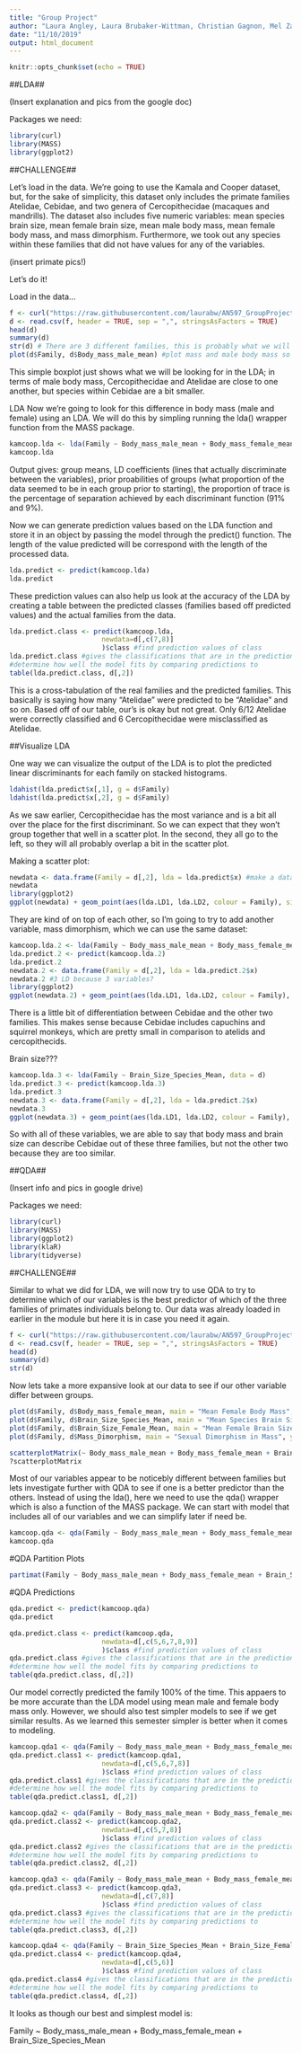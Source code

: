 ```yaml
---
title: "Group Project"
author: "Laura Angley, Laura Brubaker-Wittman, Christian Gagnon, Mel Zarate"
date: "11/10/2019"
output: html_document
---
```


```r
knitr::opts_chunk$set(echo = TRUE)
```

##LDA##

(Insert explanation and pics from the google doc)

Packages we need: 
```r
library(curl)
library(MASS)
library(ggplot2)
```

##CHALLENGE##

Let's load in the data. We're going to use the Kamala and Cooper dataset, but, for the sake of simplicity, this dataset only includes the primate families Atelidae, Cebidae, and two genera of Cercopithecidae (macaques and mandrills). The dataset also includes five numeric variables: mean species brain size, mean female brain size, mean male body mass, mean female body mass, and mass dimorphism. Furthermore, we took out any species within these families that did not have values for any of the variables. 

(insert primate pics!)

Let's do it! 

Load in the data... 
```r
f <- curl("https://raw.githubusercontent.com/laurabw/AN597_GroupProject_LLMC/master/kamcoop.simplified.2.csv")
d <- read.csv(f, header = TRUE, sep = ",", stringsAsFactors = TRUE)
head(d)
summary(d)
str(d) # There are 3 different families, this is probably what we will use for the analysis
plot(d$Family, d$Body_mass_male_mean) #plot mass and male body mass so we can start to see what differences we may be looking for 
```
This simple boxplot just shows what we will be looking for in the LDA; in terms of male body mass, Cercopithecidae and Atelidae are close to one another, but species within Cebidae are a bit smaller. 


LDA
Now we're going to look for this difference in body mass (male and female) using an LDA. We will do this by simpling running the lda() wrapper function from the MASS package. 
```r
kamcoop.lda <- lda(Family ~ Body_mass_male_mean + Body_mass_female_mean, data = d) #categorical dependent variable is family 
kamcoop.lda
```
Output gives: group means, LD coefficients (lines that actually discriminate between the variables), prior proabilities of groups (what proportion of the data seemed to be in each group prior to starting), the proportion of trace is the percentage of separation achieved by each discriminant function (91% and 9%).

Now we can generate prediction values based on the LDA function and store it in an object by passing the model through the predict() function. The length of the value predicted will be correspond with the length of the processed data.

```r
lda.predict <- predict(kamcoop.lda)
lda.predict
```
 
 These prediction values can also help us look at the accuracy of the LDA by creating a table between the predicted classes (families based off predicted values) and the actual families from the data.  
 
```r
lda.predict.class <- predict(kamcoop.lda,
                       newdata=d[,c(7,8)]
                       )$class #find prediction values of class
lda.predict.class #gives the classifications that are in the predictions
#determine how well the model fits by comparing predictions to 
table(lda.predict.class, d[,2])
``` 
 This is a cross-tabulation of the real families and the predicted families. This basically is saying how many "Atelidae" were predicted to be "Atelidae" and so on. Based off of our table, our's is okay but not great. Only 6/12 Atelidae were correctly classified and 6 Cercopithecidae were misclassified as Atelidae. 
 
 
 ##Visualize LDA 
 
 One way we can visualize the output of the LDA is to plot the predicted linear discriminants for each family on stacked histograms.
 
```r
ldahist(lda.predict$x[,1], g = d$Family)
ldahist(lda.predict$x[,2], g = d$Family)
```
 
As we saw earlier, Cercopithecidae has the most variance and is a bit all over the place for the first discriminant. So we can expect that they won't group together that well in a scatter plot. In the second, they all go to the left, so they will all probably overlap a bit in the scatter plot. 

Making a scatter plot: 
```r
newdata <- data.frame(Family = d[,2], lda = lda.predict$x) #make a dataframe with the familiy names and predicts LDs
newdata
library(ggplot2)
ggplot(newdata) + geom_point(aes(lda.LD1, lda.LD2, colour = Family), size = 2.5)
```
They are kind of on top of each other, so I'm going to try to add another variable, mass dimorphism, which we can use the same dataset: 

```r
kamcoop.lda.2 <- lda(Family ~ Body_mass_male_mean + Body_mass_female_mean + Mass_Dimorphism, data = d) #categorical dependent variable is family 
lda.predict.2 <- predict(kamcoop.lda.2)
lda.predict.2
newdata.2 <- data.frame(Family = d[,2], lda = lda.predict.2$x) 
newdata.2 #3 LD because 3 variables?
library(ggplot2)
ggplot(newdata.2) + geom_point(aes(lda.LD1, lda.LD2, colour = Family), size = 2.5) 
```
There is a little bit of differentiation between Cebidae and the other two families. This makes sense because Cebidae includes capuchins and squirrel monkeys, which are pretty small in comparison to atelids and cercopithecids.

Brain size???

```r
kamcoop.lda.3 <- lda(Family ~ Brain_Size_Species_Mean, data = d) 
lda.predict.3 <- predict(kamcoop.lda.3)
lda.predict.3
newdata.3 <- data.frame(Family = d[,2], lda = lda.predict.2$x) 
newdata.3 
ggplot(newdata.3) + geom_point(aes(lda.LD1, lda.LD2, colour = Family), size = 2.5) 
```

So with all of these variables, we are able to say that body mass and brain size can describe Cebidae out of these three families, but not the other two because they are too similar. 


##QDA##

(Insert info and pics in google drive)

Packages we need: 
```r
library(curl)
library(MASS)
library(ggplot2)
library(klaR)
library(tidyverse)
```


##CHALLENGE##

Similar to what we did for LDA, we will now try to use QDA to try to determine which of our variables is the best predictor of which of the three families of primates individuals belong to. Our data was already loaded in earlier in the module but here it is in case you need it again.

```r
f <- curl("https://raw.githubusercontent.com/laurabw/AN597_GroupProject_LLMC/master/kamcoop.simplified.2.csv")
d <- read.csv(f, header = TRUE, sep = ",", stringsAsFactors = TRUE)
head(d)
summary(d)
str(d)
```

Now lets take a more expansive look at our data to see if our other variable differ between groups. 
```r
plot(d$Family, d$Body_mass_female_mean, main = "Mean Female Body Mass", ylab = "Body Mass (g)")
plot(d$Family, d$Brain_Size_Species_Mean, main = "Mean Species Brain Size", ylab = "Brain Size (g)")
plot(d$Family, d$Brain_Size_Female_Mean, main = "Mean Female Brain Size", ylab = "Brain Size (g)")
plot(d$Family, d$Mass_Dimorphism, main = "Sexual Dimorphism in Mass", ylab = "Sexual Dimorphism")
```
```r
scatterplotMatrix(~ Body_mass_male_mean + Body_mass_female_mean + Brain_Size_Species_Mean + Brain_Size_Female_Mean + Mass_Dimorphism| Family, data=d,legend = TRUE,smooth = list(method=gamLine),diagonal = TRUE,plot.points = TRUE)
?scatterplotMatrix
```

Most of our variables appear to be noticebly different between families but lets investigate further with QDA to see if one is a better predictor than the others. Instead of using the lda(), here we need to use the qda() wrapper which is also a function of the MASS package. We can start with model that includes all of our variables and we can simplify later if need be.

```r
kamcoop.qda <- qda(Family ~ Body_mass_male_mean + Body_mass_female_mean + Brain_Size_Species_Mean + Brain_Size_Female_Mean + Mass_Dimorphism, data = d) #categorical dependent variable is family 
kamcoop.qda
```

#QDA Partition Plots

```r
partimat(Family ~ Body_mass_male_mean + Body_mass_female_mean + Brain_Size_Species_Mean + Brain_Size_Female_Mean + Mass_Dimorphism, data = x, method="qda")
```

#QDA Predictions
```r
qda.predict <- predict(kamcoop.qda)
qda.predict
```

```r
qda.predict.class <- predict(kamcoop.qda,
                       newdata=d[,c(5,6,7,8,9)]
                       )$class #find prediction values of class
qda.predict.class #gives the classifications that are in the predictions
#determine how well the model fits by comparing predictions to 
table(qda.predict.class, d[,2])
``` 
Our model correctly predicted the family 100% of the time. This appaers to be more accurate than the LDA model using mean male and female body mass only. However, we should also test simpler models to see if we get similar results. As we learned this semester simpler is better when it comes to modeling.
```r
kamcoop.qda1 <- qda(Family ~ Body_mass_male_mean + Body_mass_female_mean + Brain_Size_Species_Mean + Brain_Size_Female_Mean, data = d) 
qda.predict.class1 <- predict(kamcoop.qda1,
                       newdata=d[,c(5,6,7,8)]
                       )$class #find prediction values of class
qda.predict.class1 #gives the classifications that are in the predictions
#determine how well the model fits by comparing predictions to 
table(qda.predict.class1, d[,2])
``` 

```r
kamcoop.qda2 <- qda(Family ~ Body_mass_male_mean + Body_mass_female_mean + Brain_Size_Species_Mean, data = d) 
qda.predict.class2 <- predict(kamcoop.qda2,
                       newdata=d[,c(5,7,8)]
                       )$class #find prediction values of class
qda.predict.class2 #gives the classifications that are in the predictions
#determine how well the model fits by comparing predictions to 
table(qda.predict.class2, d[,2])
``` 

```r
kamcoop.qda3 <- qda(Family ~ Body_mass_male_mean + Body_mass_female_mean, data = d) 
qda.predict.class3 <- predict(kamcoop.qda3,
                       newdata=d[,c(7,8)]
                       )$class #find prediction values of class
qda.predict.class3 #gives the classifications that are in the predictions
#determine how well the model fits by comparing predictions to 
table(qda.predict.class3, d[,2])
```

```r
kamcoop.qda4 <- qda(Family ~ Brain_Size_Species_Mean + Brain_Size_Female_Mean, data = d) 
qda.predict.class4 <- predict(kamcoop.qda4,
                       newdata=d[,c(5,6)]
                       )$class #find prediction values of class
qda.predict.class4 #gives the classifications that are in the predictions
#determine how well the model fits by comparing predictions to 
table(qda.predict.class4, d[,2])
```

It looks as though our best and simplest model is:

Family ~ Body_mass_male_mean + Body_mass_female_mean + Brain_Size_Species_Mean

